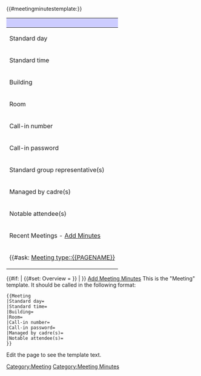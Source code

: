 <includeonly><!--
# Template:Meeting
#   (1) Setup JS/CSS and category
#   (2) Add category
#   (3) Create wrapper div around infobox and table of contents
#   (4) Create infobox
#   (5) Close out wrapper div
#   (6) Show overview of meeting
#   (7) #ask query for recent meetings
#   (8) Show link to form
#   (9) Template documentation (noinclude)



#
# (1) Call the #meetingminutestemplate parser function in order to add
#     the required javascript and CSS to the meeting template (uses same
#     parser function as Template:Meeting minutes.
#
-->{{#meetingminutestemplate:}}<!--


#
# (2) Add Category:Meeting Minutes.
#
-->[[Category:Meeting]]<!--


#
# (3) Add wrapper <div> which will go around infobox and table of contents.
#     This allows the infobox and TOC to both be positioned on the left and
#     be approximately the same size. FIXME: make them exactly the same size
#
--><div id="ext-meeting-minutes-toc-wrapper"><!--


#
# (4) Create infobox
#
-->
{| class="meeting-minutes-infobox"
! style="text-align: center; background-color:#ccccff;" colspan="2" |<big>{{PAGENAME}}</big>
|-
! Standard day
| {{#if: {{{Standard day|}}} | [[Standard day::{{{Standard day|}}}]] | }}
|-
! Standard time
| {{#if: {{{Standard time|}}} | [[Standard time::{{{Standard time|}}}]] | }}
|-
! Building
| {{#if: {{{Building|}}} | [[Building::{{{Building|}}}]] | }}
|-
! Room
| {{#if: {{{Room|}}} | [[Room::{{{Room|}}}]] | }}
|-
! Call-in number
| {{#if: {{{Call-in number|}}} | [[Call in number::{{{Call-in number|}}}]] | }}
|-
! Call-in password
| {{#if: {{{Call-in password|}}} | [[Call in password::{{{Call-in password|}}}]] | }}
|-
! Standard group representative(s)
| {{#arraymap:{{{Standard group representative(s)|}}}|,|x|[[Standard group representative::x]]}}
|-
! Managed by cadre(s)
| {{#arraymap:{{{Managed by cadre(s)|}}}|,|x|[[Managed by cadre::x]]}}
|-
! Notable attendee(s)
| {{#arraymap:{{{Notable attendee(s)|}}}|,|x|[[Notable attendee::x]]}}
|-
! class="smw-style-infobox-table-header" colspan="2" | Recent Meetings - [[Special:FormEdit/Meeting Minutes|Add Minutes]]
|-
| colspan="2" | <!--

#
# (7) Perform #ask query to show recent meetings
#
-->{{#ask: [[Category:Meeting Minutes]] [[Meeting type::{{PAGENAME}}]]
| ?Meeting date = Date
| ?Notes taken by
| link = none
| sort = Meeting date
| order = desc
| limit = 15
| format = template
| template = Meeting/Recent Meetings
| default = No meetings of this type have been added
| searchlabel = <br />see prior meetings
}}
|}
<!--

#
# Note: no TOC in Template:Meeting at this time. could add __TOC__ here if desired.
#



#
# (5) Close out <div> wrapper around infobox and TOC
#
--></div><!--



#
# (6) Show overview of meeting
#
-->{{#if: {{{Overview|}}} | {{{Overview}}}{{#set: Overview ={{{Overview}}} }} | <!-- else do nothing --> }}<!--



#
# (8) Add link to meeting minutes form
#
-->[[Special:FormEdit/Meeting Minutes|Add Meeting Minutes]]<!--



#
# (9) Template definition complete. Template documentation below (within noinclude).
#
--></includeonly><noinclude>
This is the "Meeting" template.
It should be called in the following format:
<pre>
{{Meeting
|Standard day=
|Standard time=
|Building=
|Room=
|Call-in number=
|Call-in password=
|Managed by cadre(s)=
|Notable attendee(s)=
}}
</pre>
Edit the page to see the template text.
</noinclude>
